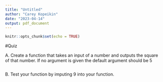 ```yaml
---
title: "Untitled"
author: "Carey Kopeikin"
date: "2023-04-14"
output: pdf_document
---
```


```r
knitr::opts_chunk$set(echo = TRUE)
```


#Quiz

A. Create a function that takes an input of a number and outputs the square of that number. If no argument is given the default argument should be 5 
```r

```

B. Test your function by imputing 9 into your function.
```r

```





